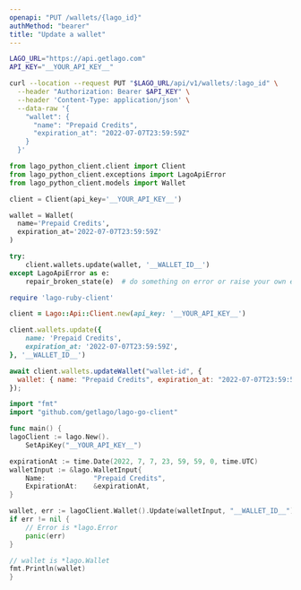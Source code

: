 ```yaml
---
openapi: "PUT /wallets/{lago_id}"
authMethod: "bearer"
title: "Update a wallet"
---
```


<RequestExample>

```bash cURL
LAGO_URL="https://api.getlago.com"
API_KEY="__YOUR_API_KEY__"

curl --location --request PUT "$LAGO_URL/api/v1/wallets/:lago_id" \
  --header "Authorization: Bearer $API_KEY" \
  --header 'Content-Type: application/json' \
  --data-raw '{
    "wallet": {
      "name": "Prepaid Credits",
      "expiration_at": "2022-07-07T23:59:59Z"
    }
  }'
```

```python Python
from lago_python_client.client import Client
from lago_python_client.exceptions import LagoApiError
from lago_python_client.models import Wallet

client = Client(api_key='__YOUR_API_KEY__')

wallet = Wallet(
  name='Prepaid Credits',
  expiration_at='2022-07-07T23:59:59Z'
)

try:
    client.wallets.update(wallet, '__WALLET_ID__')
except LagoApiError as e:
    repair_broken_state(e)  # do something on error or raise your own exception
```

```ruby Ruby
require 'lago-ruby-client'

client = Lago::Api::Client.new(api_key: '__YOUR_API_KEY__')

client.wallets.update({
    name: 'Prepaid Credits',
    expiration_at: '2022-07-07T23:59:59Z',
}, '__WALLET_ID__')
```

```js Javascript
await client.wallets.updateWallet("wallet-id", {
  wallet: { name: "Prepaid Credits", expiration_at: "2022-07-07T23:59:59Z" },
});
```

```go Go
import "fmt"
import "github.com/getlago/lago-go-client"

func main() {
lagoClient := lago.New().
    SetApiKey("__YOUR_API_KEY__")

expirationAt := time.Date(2022, 7, 7, 23, 59, 59, 0, time.UTC)
walletInput := &lago.WalletInput{
    Name:            "Prepaid Credits",
    ExpirationAt:    &expirationAt,
}

wallet, err := lagoClient.Wallet().Update(walletInput, "__WALLET_ID__")
if err != nil {
    // Error is *lago.Error
    panic(err)
}

// wallet is *lago.Wallet
fmt.Println(wallet)
}
```

</RequestExample>
